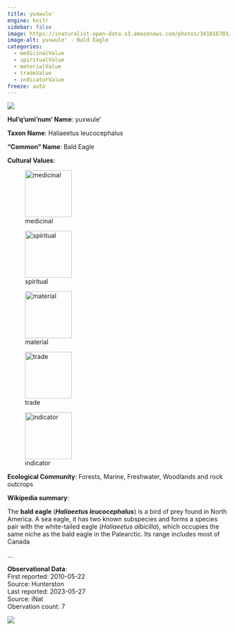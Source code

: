 ```yaml
---
title: yuxwule'
engine: knitr
sidebar: false
image: https://inaturalist-open-data.s3.amazonaws.com/photos/341016703/medium.jpeg
image-alt: yuxwule' - Bald Eagle
categories:
  - medicinalValue
  - spiritualValue
  - materialValue
  - tradeValue
  - indicatorValue
freeze: auto
---
```

![](https://inaturalist-open-data.s3.amazonaws.com/photos/341016703/medium.jpeg){fig-alt="yuxwule' - Bald Eagle"}

**Hul'q'umi'num' Name**: yuxwule'



**Taxon Name**: Haliaeetus leucocephalus

**"Common" Name**: Bald Eagle

**Cultural Values**:  

::: {layout-nrow=1 style="width:60%"}
![medicinal](/files/medicinal.svg){width=106px}

![spiritual](/files/spiritual.svg){width=106px}

![material](/files/material.svg){width=106px}

![trade](/files/trade.svg){width=106px}

![indicator](/files/indicator.svg){width=106px}
:::

**Ecological Community**: Forests, Marine, Freshwater, Woodlands and rock outcrops

**Wikipedia summary**:  
<link rel="mw-deduplicated-inline-style" href="mw-data:TemplateStyles:r1236090951" />
<p class="mw-empty-elt">


</p>

<p>The <b>bald eagle</b> (<i><b>Haliaeetus leucocephalus</b></i>) is a bird of prey found in North America. A sea eagle, it has two known subspecies and forms a species pair with the white-tailed eagle (<i>Haliaeetus albicilla</i>), which occupies the same niche as the bald eagle in the Palearctic. Its range includes most of Canada</p>...

**Observational Data**:   
First reported: 2010-05-22  
Source: Hunterston  
Last reported: 2023-05-27  
Source: iNat  
Obervation count: 7

![](community_dist.png)
